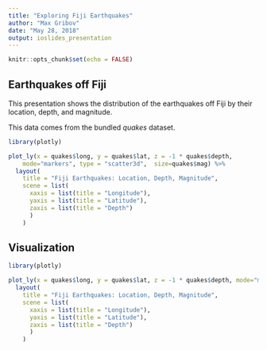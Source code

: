 ```yaml
---
title: "Exploring Fiji Earthquakes"
author: "Max Gribov"
date: "May 28, 2018"
output: ioslides_presentation
---
```


```r
knitr::opts_chunk$set(echo = FALSE)
```

## Earthquakes off Fiji

This presentation shows the distribution of the earthquakes off Fiji by their location, depth, and magnitude. 

This data comes from the bundled *quakes* dataset.

```r
library(plotly)

plot_ly(x = quakes$long, y = quakes$lat, z = -1 * quakes$depth, 
    mode="markers", type = "scatter3d",  size=quakes$mag) %>%
  layout(
    title = "Fiji Earthquakes: Location, Depth, Magnitude", 
    scene = list(
      xaxis = list(title = "Longitude"),
      yaxis = list(title = "Latitude"),
      zaxis = list(title = "Depth")
      )
    )
```

## Visualization

```r
library(plotly)

plot_ly(x = quakes$long, y = quakes$lat, z = -1 * quakes$depth, mode="markers", type = "scatter3d", size=quakes$mag) %>%
  layout(
    title = "Fiji Earthquakes: Location, Depth, Magnitude", 
    scene = list(
      xaxis = list(title = "Longitude"),
      yaxis = list(title = "Latitude"),
      zaxis = list(title = "Depth")
      )
    )
```
